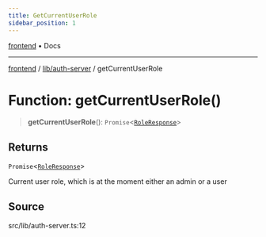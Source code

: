 ```yaml
---
title: GetCurrentUserRole
sidebar_position: 1
---
```


[frontend](../../..) • Docs

***

[frontend](../../..) / [lib/auth-server](..) / getCurrentUserRole

# Function: getCurrentUserRole()

> **getCurrentUserRole**(): `Promise`\<[`RoleResponse`](../../../types/authorization.type/type-aliases/RoleResponse)\>

## Returns

`Promise`\<[`RoleResponse`](../../../types/authorization.type/type-aliases/RoleResponse)\>

Current user role, which is at the moment either an admin or a user

## Source

src/lib/auth-server.ts:12
